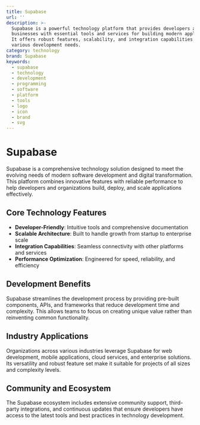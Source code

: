 ```yaml
---
title: Supabase
url: ''
description: >-
  Supabase is a powerful technology platform that provides developers and
  businesses with essential tools and services for building modern applications.
  It offers robust features, scalability, and integration capabilities for
  various development needs.
category: technology
brand: Supabase
keywords:
  - supabase
  - technology
  - development
  - programming
  - software
  - platform
  - tools
  - logo
  - icon
  - brand
  - svg
---
```


# Supabase

Supabase is a comprehensive technology solution designed to meet the evolving needs of modern software development and digital transformation. This platform combines innovative features with reliable performance to help developers and organizations build, deploy, and scale applications effectively.

## Core Technology Features

- **Developer-Friendly**: Intuitive tools and comprehensive documentation
- **Scalable Architecture**: Built to handle growth from startup to enterprise scale
- **Integration Capabilities**: Seamless connectivity with other platforms and services
- **Performance Optimization**: Engineered for speed, reliability, and efficiency

## Development Benefits

Supabase streamlines the development process by providing pre-built components, APIs, and frameworks that reduce development time and complexity. This allows teams to focus on creating unique value rather than reinventing common functionality.

## Industry Applications

Organizations across various industries leverage Supabase for web development, mobile applications, cloud services, and enterprise solutions. Its versatility and robust feature set make it suitable for projects of all sizes and complexity levels.

## Community and Ecosystem

The Supabase ecosystem includes extensive community support, third-party integrations, and continuous updates that ensure developers have access to the latest tools and best practices in technology development.
